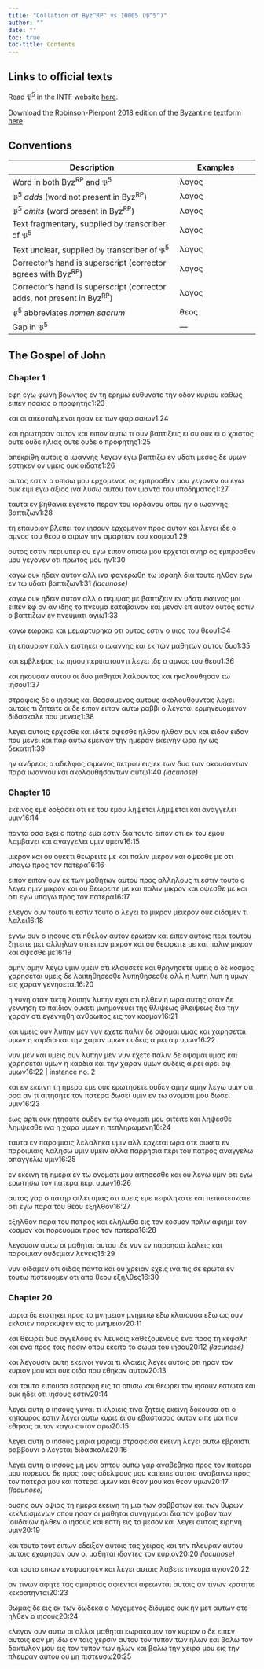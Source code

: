 ```yaml
---
title: "Collation of Byz^RP^ vs 10005 (𝔓^5^)"
author: ""
date: ""
toc: true
toc-title: Contents
---
```


::: {.callout-note appearance="minimal" icon="false" collapse="true"}
# Links to official texts

Read 𝔓^5^ in the INTF website [here](https://ntvmr.uni-muenster.de/manuscript-workspace?docID=10005).

Download the Robinson-Pierpont 2018 edition of the Byzantine textform [here](https://web.archive.org/web/20210413060536/https://byzantinetext.com/wp-content/uploads/2021/03/robinson-pierpont-2018-gnt-edition.pdf).


:::


::: {.callout-note appearance="minimal" icon="false" collapse="true"}
# Conventions

| Description                                                              	| Examples                           	|
|--------------------------------------------------------------------------	|------------------------------------	|
| Word in both Byz^RP^ and 𝔓^5^                                   	| λογος                              	|
| 𝔓^5^ *adds* (word not present in Byz^RP^)                       	| [λογος]{.greek-added}            	|
| 𝔓^5^ *omits* (word present in Byz^RP^)                          	| [λογος]{.greek-omitted}          	|
| Text fragmentary, supplied by transcriber of 𝔓^5^               	| [λογος]{.greek-supplied}         	|
| Text unclear, supplied by transcriber of 𝔓^5^                   	| [λογος]{.unclear}                	|
| Corrector's hand is superscript (corrector agrees with Byz^RP^)          	| [λογος]{.corr}                   	|
| Corrector's hand is superscript (corrector adds, not present in Byz^RP^) 	| [[λογος]{.corr}]{.greek-added} 	|
| 𝔓^5^ abbreviates *nomen sacrum*                                 	| [θεος]{.greek-abbr}            	|
| Gap in 𝔓^5^                                                     	| [―]{.gap}                        	|
:::

## The Gospel of John

### Chapter 1

[εφη]{.greek-omitted} [εγ]{.greek-supplied}[ω]{.unclear} [φ]{.unclear}ω[ν]{.unclear}[η]{.greek-supplied} [βο]{.unclear}[ωντος]{.greek-supplied} [εν]{.greek-supplied} [τη]{.greek-supplied} [ερημω]{.greek-supplied} [ευ]{.greek-supplied}[θ]{.unclear}υνα[τ]{.unclear}[ε]{.greek-supplied} [την]{.greek-supplied} [οδον]{.greek-supplied} [κυριου]{.greek-abbr} [καθως]{.greek-supplied} [ει]{.greek-supplied}[π]{.greek-supplied}[ε]{.unclear}ν ησα[ιας]{.greek-supplied} [ο]{.greek-supplied} [προφητης]{.greek-supplied}[1:23]{.aside}

[και]{.greek-supplied} [οι]{.greek-omitted} [απεσ]{.greek-supplied}[τ]{.greek-supplied}[α]{.unclear}λμενοι [ησαν]{.greek-supplied} [εκ]{.greek-supplied} [των]{.greek-supplied} [φαρισαι]{.greek-supplied}[ω]{.greek-supplied}[ν]{.unclear}[1:24]{.aside}

και [ηρω]{.unclear}[τησαν]{.greek-supplied} [αυτον]{.greek-supplied} [και]{.greek-omitted} [ειπον]{.greek-omitted} [αυτω]{.greek-omitted} [τι]{.greek-supplied} [ουν]{.greek-supplied} [βα]{.greek-supplied}[πτ]{.unclear}ιζεις ει [συ]{.greek-supplied} [ουκ]{.greek-supplied} [ει]{.greek-supplied} [ο]{.greek-supplied} [χριστος]{.greek-abbr} [ουτε]{.greek-omitted} [[ουδε]{.greek-supplied}]{.greek-added} [ηλιας]{.greek-supplied} [ουτε]{.greek-omitted} [ουδε]{.greek-added} ο πρ[ο]{.unclear}[φητης]{.greek-supplied}[1:25]{.aside}

[απεκριθη]{.greek-supplied} [αυτοις]{.greek-supplied} [ο]{.greek-supplied} [ιω]{.unclear}ανν[ης]{.greek-supplied} [λεγων]{.greek-supplied} [εγω]{.greek-supplied} [βαπτιζω]{.greek-supplied} [εν]{.greek-supplied} [υ]{.greek-supplied}δατι μ[εσος]{.greek-supplied} [δε]{.greek-omitted} [υμων]{.greek-supplied} [εστηκεν]{.greek-supplied} [ον]{.greek-supplied} [υμεις]{.greek-supplied} ο[υ]{.unclear}κ οιδ[α]{.unclear}[τε]{.greek-supplied}[1:26]{.aside}

[αυτος]{.greek-omitted} [εστιν]{.greek-omitted} [ο]{.greek-supplied} [οπισω]{.greek-supplied} [μου]{.greek-supplied} [ερχομε]{.greek-supplied}[ν]{.greek-supplied}ος [ος]{.greek-omitted} [εμπροσθεν]{.greek-omitted} [μου]{.greek-omitted} [γεγονεν]{.greek-omitted} [ο]{.unclear}υ [εγω]{.greek-omitted} [ο]{.unclear}[υκ]{.greek-supplied} [ειμι]{.greek-supplied} [[εγω]{.greek-supplied}]{.greek-added} [αξιος]{.greek-supplied} [ινα]{.greek-supplied} [λυσω]{.greek-supplied} [αυ]{.greek-supplied}[τ]{.unclear}ου τον [ιμαντα]{.greek-supplied} [του]{.greek-supplied} [υποδηματος]{.greek-supplied}[1:27]{.aside}

ταυτα εν [β]{.unclear}[ηθανια]{.greek-supplied} [εγενετο]{.greek-supplied} [πε]{.greek-supplied}ραν του [ιο]{.unclear}[ρδανου]{.greek-supplied} [οπου]{.greek-supplied} [ην]{.greek-supplied} [[ο]{.greek-supplied}]{.greek-added} [ιωαν]{.greek-supplied}[νη]{.unclear}ς βαπτι[ζων]{.greek-supplied}[1:28]{.aside}

[τη]{.greek-supplied} [επαυριον]{.greek-supplied} [βλε]{.greek-supplied}[π]{.unclear}ε[ι]{.unclear} τον [ιησουν]{.greek-abbr} [ερχομενον]{.greek-supplied} [προς]{.greek-supplied} [αυτον]{.greek-supplied} [κα]{.unclear}ι λεγει [ιδε]{.greek-supplied} [ο]{.greek-supplied} [αμνος]{.greek-supplied} [του]{.greek-supplied} [θεου]{.greek-abbr} [ο]{.greek-supplied} [αιρων]{.greek-supplied} [τ]{.unclear}ην αμα[ρ]{.unclear}[τιαν]{.greek-supplied} [του]{.greek-supplied} [κοσμου]{.greek-supplied}[1:29]{.aside}

[ουτος]{.greek-supplied} [ε]{.unclear}στιν [περι]{.greek-omitted} [υπε[ρ]{.unclear}]{.greek-added} [ου]{.greek-supplied} [εγω]{.greek-supplied} [ειπον]{.greek-supplied} [οπισω]{.greek-supplied} [μου]{.greek-supplied} ε[ρ]{.unclear}χεται α[νηρ]{.greek-supplied} [ος]{.greek-supplied} [εμπροσθεν]{.greek-supplied} [μου]{.greek-supplied} [γε]{.unclear}γον[εν]{.greek-supplied} [οτι]{.greek-supplied} [πρωτος]{.greek-supplied} [μου]{.greek-supplied} [ην]{.greek-supplied}[1:30]{.aside}

[καγω]{.greek-supplied} ουκ η[δ]{.unclear}[ειν]{.greek-supplied} [αυτον]{.greek-supplied} [αλλ]{.greek-supplied} [ινα]{.greek-supplied} [φανερω]{.greek-supplied}[θη]{.unclear} [τω]{.greek-supplied} [ισραηλ]{.greek-supplied} [δια]{.greek-supplied} [τουτο]{.greek-supplied} [ηλθον]{.greek-supplied} [ε]{.greek-supplied}[γ]{.unclear}[ω]{.greek-supplied} [εν]{.greek-supplied} [τω]{.greek-omitted} [υδατι]{.greek-supplied} [βαπτιζων]{.greek-supplied}[[1:31 *(lacunose)*]{.lacunose}]{.aside}

[καγω]{.greek-supplied} [ουκ]{.greek-supplied} [ηδειν]{.greek-supplied} [αυτον]{.greek-supplied} [α]{.unclear}λλ ο [π]{.unclear}[εμ]{.greek-supplied}[ψας]{.greek-supplied} [με]{.greek-supplied} [βαπτιζειν]{.greek-supplied} [εν]{.greek-supplied} [υ]{.greek-supplied}δατ[ι]{.greek-supplied} [ε]{.unclear}[κει]{.greek-supplied}[νος]{.greek-supplied} [μοι]{.greek-supplied} [ειπεν]{.greek-supplied} [εφ]{.greek-supplied} [ον]{.greek-supplied} [αν]{.greek-supplied} [ι]{.greek-supplied}δης [το]{.unclear} [πνευμα]{.greek-abbr} [καταβαινον]{.greek-supplied} [και]{.greek-supplied} [μεν]{.greek-supplied}ον επ α[υ]{.unclear}[τον]{.greek-supplied} [ουτος]{.greek-supplied} [εστιν]{.greek-supplied} [ο]{.greek-supplied} [βαπτιζ]{.greek-supplied}[ω]{.unclear}ν εν [πνευματι]{.greek-abbr} [α]{.greek-supplied}[γιω]{.greek-supplied}[1:33]{.aside}

[καγω]{.greek-supplied} [εωρακα]{.greek-supplied} [και]{.greek-supplied} [μεμ]{.greek-supplied}[αρ]{.unclear}τυρη[κα]{.unclear} [ο]{.unclear}[τι]{.greek-supplied} [ουτος]{.greek-supplied} [εστιν]{.greek-supplied} [ο]{.greek-supplied} [υιος]{.greek-abbr} του [θεου]{.greek-abbr}[1:34]{.aside}

τη [επαυριον]{.greek-supplied} [παλιν]{.greek-omitted} [ειστηκει]{.greek-supplied} [ο]{.greek-supplied} [ιωαν]{.greek-supplied}[ν]{.unclear}ης και εκ [των]{.greek-supplied} [μαθητων]{.greek-supplied} [αυτου]{.greek-supplied} [δ]{.greek-supplied}[υ]{.unclear}ο[1:35]{.aside}

και ε[μ]{.unclear}[βλεψας]{.greek-supplied} [τω]{.greek-supplied} [ιησου]{.greek-abbr} [περιπατο]{.greek-supplied}[υ]{.unclear}ντι λεγε[ι]{.greek-supplied} [ιδε]{.greek-supplied} [ο]{.greek-supplied} [αμνος]{.greek-supplied} [του]{.greek-supplied} [θεου]{.greek-abbr}[1:36]{.aside}

[και]{.greek-supplied} [ηκο]{.greek-supplied}υσαν [αυτου]{.greek-omitted} οι [δυο]{.unclear} [μαθηται]{.greek-supplied} [λαλουντος]{.greek-supplied} [και]{.greek-supplied} [η]{.greek-supplied}[κ]{.unclear}ολουθη[σαν]{.greek-supplied} [τω]{.greek-supplied} [ιησου]{.greek-abbr}[1:37]{.aside}

[στραφεις]{.greek-supplied} [δ]{.greek-supplied}ε ο [ιησους]{.greek-abbr} και θε[ασαμενος]{.greek-supplied} [αυτους]{.greek-supplied} [ακ]{.greek-supplied}ολουθουντας [λεγει]{.greek-supplied} [αυτοις]{.greek-supplied} [τι]{.greek-supplied} [ζητει]{.greek-supplied}[τ]{.unclear}ε [οι]{.corr} [δε]{.corr} [ειπον]{.greek-omitted} [ει[παν]{.unclear}]{.greek-added} α[υ]{.unclear}[τω]{.greek-supplied} [ραββι]{.greek-supplied} [ο]{.greek-supplied} [λεγεται]{.greek-supplied} [ερ]{.greek-supplied}μηνευομε[νον]{.greek-supplied} [διδασκαλε]{.greek-supplied} [που]{.greek-supplied} [μεν]{.greek-supplied}εις[1:38]{.aside}

λεγει [αυτοις]{.greek-supplied} [ερχεσθε]{.greek-supplied} [και]{.greek-supplied} [ιδετε]{.greek-omitted} [[οψε]{.greek-supplied}σθε]{.greek-added} [ηλθον]{.greek-omitted} [ηλθαν]{.greek-added} [[ουν]{.greek-supplied}]{.greek-added} [και]{.greek-supplied} [ειδον]{.greek-omitted} [[ειδαν]{.greek-supplied}]{.greek-added} [που]{.greek-supplied} [μενει]{.greek-supplied} [κ]{.greek-supplied}[α]{.unclear}ι παρ αυτω [εμειναν]{.greek-supplied} [την]{.greek-supplied} [ημεραν]{.greek-supplied} [εκεινην]{.greek-supplied} [ω]{.greek-supplied}[ρα]{.greek-supplied} [ην]{.greek-supplied} [ως]{.greek-supplied} [δεκατη]{.greek-supplied}[1:39]{.aside}

[ην]{.greek-supplied} [ανδ]{.greek-supplied}[ρ]{.unclear}εας ο α[δελφος]{.greek-supplied} [σιμωνος]{.greek-omitted} [πετρου]{.greek-omitted} [εις]{.greek-supplied} [εκ]{.greek-supplied} [των]{.greek-supplied} [δ]{.greek-supplied}υο των [ακουσαντων]{.greek-supplied} [παρα]{.greek-supplied} [ιωαννο]{.greek-supplied}[υ]{.unclear} και α[κολουθησαντων]{.greek-supplied} [αυτω]{.greek-omitted}[[1:40 *(lacunose)*]{.lacunose}]{.aside}

### Chapter 16

[εκεινος]{.greek-omitted} [εμε]{.greek-omitted} [δοξασει]{.greek-omitted} [οτι]{.greek-supplied} [εκ]{.greek-supplied} [του]{.greek-supplied} [εμου]{.greek-supplied} [ληψεται]{.greek-omitted} [[λημψετ]{.greek-supplied}[α]{.unclear}ι]{.greek-added} και ανα[γ]{.unclear}[γελει]{.greek-supplied} [υμιν]{.greek-supplied}[16:14]{.aside}

[παντα]{.greek-supplied} [οσ]{.greek-supplied}[α]{.unclear} εχει ο [πατηρ]{.greek-abbr} ε[μα]{.greek-supplied} [εστιν]{.greek-supplied} [δια]{.greek-supplied} [τουτο]{.greek-supplied} [ειπο]{.greek-supplied}[ν]{.unclear} οτι εκ τ[ου]{.greek-supplied} [εμου]{.greek-supplied} [λαμβανει]{.greek-supplied} [και]{.greek-supplied} [αναγ]{.greek-supplied}[γε]{.unclear}λε[ι]{.unclear} [υμιν]{.greek-omitted} [[υμε]{.unclear}ιν]{.greek-added}[16:15]{.aside}

[μικρον]{.greek-supplied} [και]{.greek-supplied} [ου]{.greek-omitted} [[ουκετι]{.greek-supplied}]{.greek-added} [θεωρειτε]{.greek-supplied} [με]{.greek-supplied} [κ]{.greek-supplied}αι [παλιν]{.greek-supplied} [μικρον]{.greek-supplied} [κ]{.greek-supplied}αι οψεσ[θε]{.unclear} [με]{.greek-supplied} [οτι]{.greek-omitted} [υπαγω]{.greek-omitted} [προς]{.greek-omitted} [τον]{.greek-omitted} [πατερα]{.greek-omitted}[16:16]{.aside}

[ειπον]{.greek-omitted} [[ει]{.unclear}[παν]{.greek-supplied}]{.greek-added} [ουν]{.greek-supplied} [εκ]{.greek-supplied} [των]{.greek-supplied} [μ]{.greek-supplied}[α]{.unclear}θ[η]{.unclear}τ[ων]{.unclear} [αυτ]{.unclear}ου [προς]{.greek-supplied} [αλληλους]{.greek-supplied} [τι]{.greek-supplied} εστιν τ[ουτ]{.unclear}ο [ο]{.unclear} [λ]{.unclear}ε[γει]{.greek-supplied} [ημιν]{.greek-supplied} [μικρον]{.greek-supplied} [και]{.greek-supplied} [ου]{.greek-supplied} [θ]{.unclear}εωρε[ι]{.unclear}[τ]{.greek-supplied}ε με [και]{.greek-supplied} [παλιν]{.greek-supplied} [μικρον]{.greek-supplied} [και]{.greek-supplied} [οψ]{.greek-supplied}[εσθε]{.unclear} [με]{.unclear} κ[αι]{.greek-supplied} [οτι]{.greek-supplied} [εγω]{.greek-omitted} [υπαγω]{.greek-supplied} [προς]{.greek-supplied} [τον]{.greek-supplied} [πατερα]{.greek-abbr}[16:17]{.aside}

ελεγον [ου]{.unclear}ν [τουτο]{.greek-omitted} [τι]{.greek-supplied} [εστιν]{.greek-supplied} [[τουτο]{.greek-supplied}]{.greek-added} [ο]{.greek-omitted} [λεγει]{.greek-omitted} [το]{.greek-omitted} [μικρον]{.greek-omitted} [[μ]{.unclear}εικρον]{.greek-added} [ο]{.unclear}υ[κ]{.unclear} οιδ[α]{.unclear}[μεν]{.greek-supplied} [τι]{.greek-supplied} [λαλει]{.greek-supplied}[16:18]{.aside}

[ε]{.greek-supplied}[γ]{.unclear}νω [ουν]{.greek-omitted} [ο]{.corr} [ιησους]{.greek-abbr} οτι [ηθε]{.unclear}λ[ον]{.unclear} [αυτον]{.greek-supplied} [ερωταν]{.greek-supplied} [κ]{.unclear}αι ειπεν αυτ[ο]{.greek-supplied}[ι]{.unclear}ς [περι]{.greek-supplied} [τουτου]{.greek-supplied} [ζητ]{.greek-supplied}[ε]{.unclear}ιτε μετ αλληλ[ω]{.unclear}[ν]{.greek-supplied} [οτι]{.greek-supplied} [ειπον]{.greek-supplied} [μικρ]{.greek-supplied}ον και ο[υ]{.unclear} θεωρε[ι]{.unclear}[τε]{.greek-supplied} [με]{.greek-supplied} [και]{.greek-supplied} [παλιν]{.greek-supplied} [μικρο]{.greek-supplied}ν και οψεσθε μ[ε]{.unclear}[16:19]{.aside}

[αμην]{.greek-supplied} [αμην]{.greek-supplied} [λεγ]{.greek-supplied}[ω]{.unclear} [υμιν]{.greek-omitted} [υμειν]{.greek-added} ο[τ]{.unclear}[ι]{.greek-supplied} [κ]{.greek-supplied}[λα]{.unclear}[υ]{.greek-supplied}[σετε]{.greek-supplied} [και]{.greek-supplied} [θρηνησ]{.greek-supplied}ετε υμεις ο δε [κοσμος]{.greek-supplied} [χαρησετ]{.greek-supplied}[α]{.unclear}ι υμεις [δε]{.greek-omitted} [λοιπη[θ]{.unclear}η[σεσθε]{.greek-supplied}]{.greek-added} [λυπη[θ]{.unclear}η[σεσθε]{.greek-supplied}]{.corr} [αλλ]{.greek-supplied} [η]{.greek-supplied} [λυπη]{.greek-omitted} [[λυπ]{.greek-supplied}]{.greek-added} [η]{.greek-added} υμων εις χαραν [γενησεται]{.greek-supplied}[16:20]{.aside}

[η]{.greek-supplied} [γυν]{.greek-supplied}η οταν τικτη [λοι[πην]{.greek-supplied}]{.greek-added} [λ[υ]{.unclear}[πην]{.greek-supplied}]{.corr} [εχει]{.greek-supplied} [οτι]{.greek-supplied} [ηλθεν]{.greek-supplied} [η]{.greek-supplied} [ω]{.greek-supplied}ρα αυτης [οταν]{.greek-supplied} [δε]{.greek-supplied} [γεννηση]{.greek-supplied} [το]{.greek-supplied} [π]{.greek-supplied}αι[δ]{.unclear}[ι]{.greek-supplied}ον ουκ[ε]{.unclear}[τι]{.greek-supplied} [μνημονευει]{.greek-supplied} [της]{.greek-supplied} [θλιψεως]{.greek-omitted} [[θλ]{.greek-supplied}ειψ[ε]{.greek-supplied}[ω]{.unclear}ς]{.greek-added} δι[α]{.greek-supplied} [την]{.greek-supplied} [χαραν]{.greek-supplied} [οτι]{.greek-supplied} [εγενν]{.greek-supplied}η[θ]{.unclear}η ανθρω[πος]{.greek-supplied} [εις]{.greek-supplied} [τον]{.greek-supplied} [κοσμον]{.greek-supplied}[16:21]{.aside}

και [υ]{.greek-supplied}μεις ουν [λυπην]{.greek-omitted} [μεν]{.greek-omitted} [νυν]{.greek-omitted} [εχετε]{.greek-omitted} [παλιν]{.greek-omitted} [δε]{.greek-omitted} [οψομαι]{.greek-omitted} [υμας]{.greek-omitted} [και]{.greek-omitted} [χαρησεται]{.greek-omitted} [υμων]{.greek-omitted} [η]{.greek-omitted} [καρδια]{.greek-omitted} [και]{.greek-omitted} [την]{.greek-omitted} [χαραν]{.greek-omitted} [υμων]{.greek-omitted} [ουδεις]{.greek-omitted} [αιρει]{.greek-omitted} [αφ]{.greek-omitted} [υμων]{.greek-omitted}[16:22]{.aside}

[[ν]{.unclear}υν]{.greek-added} [μεν]{.greek-added} [και]{.greek-omitted} [υμεις]{.greek-omitted} [ουν]{.greek-omitted} [λυπην]{.greek-supplied} [μεν]{.greek-omitted} [νυν]{.greek-omitted} [εχετε]{.greek-supplied} [παλιν]{.greek-supplied} [δε]{.greek-supplied} [ο]{.unclear}ψομαι υ[μ]{.unclear}[ας]{.greek-supplied} [και]{.greek-supplied} [χαρησεται]{.greek-supplied} [υμων]{.greek-supplied} [η]{.unclear} [κ]{.unclear}αρδια [και]{.greek-supplied} [την]{.greek-supplied} [χαραν]{.greek-supplied} [υμων]{.greek-supplied} [ου]{.greek-supplied}δ[ε]{.unclear}ις [αιρει]{.greek-omitted} [αρ[ει]{.unclear}]{.greek-added} [αφ]{.greek-supplied} [υ]{.unclear}[μων]{.greek-supplied}[16:22 | instance no. 2]{.aside}

[και]{.greek-supplied} [εν]{.greek-supplied} [εκεινη]{.greek-supplied} τ[η]{.unclear} ημ[ερ]{.unclear}[α]{.greek-supplied} [εμ]{.greek-supplied}[ε]{.unclear} [ουκ]{.greek-supplied} [ερωτησετε]{.greek-supplied} [ου]{.unclear}δεν [α]{.greek-supplied}μ[η]{.unclear}ν [α]{.unclear}[μην]{.greek-supplied} [λεγω]{.greek-supplied} [υμιν]{.greek-supplied} [οτι]{.greek-omitted} [οσα]{.greek-omitted} αν [τι]{.greek-added} α[ι]{.unclear}τ[η]{.unclear}[σ]{.greek-supplied}[ητε]{.unclear} [τον]{.greek-supplied} [πατερα]{.greek-abbr} [[δωσει]{.greek-supplied}]{.greek-added} [[υμιν]{.greek-supplied}]{.greek-added} εν τω ο[ν]{.unclear}[ο]{.greek-supplied}[μα]{.unclear}[τι]{.greek-supplied} [μου]{.greek-supplied} [δωσει]{.greek-omitted} [υμιν]{.greek-omitted}[16:23]{.aside}

[εως]{.greek-omitted} [αρτι]{.greek-omitted} [ουκ]{.greek-omitted} [ητησατε]{.greek-omitted} [ουδεν]{.greek-omitted} [εν]{.greek-omitted} [τω]{.greek-omitted} [ονοματι]{.greek-omitted} [μου]{.greek-omitted} [αιτειτε]{.greek-supplied} [και]{.greek-supplied} [ληψεσθε]{.greek-omitted} [[λ]{.unclear}ημψεσθε]{.greek-added} [ι]{.unclear}[να]{.greek-supplied} [η]{.greek-supplied} [χαρα]{.greek-supplied} [υμων]{.greek-supplied} [η]{.greek-supplied} [π]{.unclear}επ[λη]{.unclear}ρ[ω]{.unclear}[μεν]{.greek-supplied}[η]{.unclear}[16:24]{.aside}

[ταυτα]{.greek-supplied} [εν]{.greek-supplied} [παροι]{.greek-supplied}[μ]{.unclear}ια[ι]{.greek-supplied}ς λελ[α]{.greek-supplied}ληκα [υμιν]{.greek-supplied} [αλλ]{.greek-omitted} [ερχεται]{.greek-supplied} [ωρα]{.unclear} οτε [ο]{.unclear}υκετ[ι]{.greek-supplied} [εν]{.greek-supplied} [παροιμιαις]{.greek-supplied} [λα]{.greek-supplied}[λη]{.unclear}σω [υμιν]{.greek-omitted} [υμειν]{.greek-added} α[λ]{.unclear}[λα]{.greek-supplied} [παρρησια]{.greek-supplied} [περι]{.greek-supplied} του [πατρος]{.greek-abbr} [αναγγελω]{.greek-omitted} [απαγγε[λω]{.greek-supplied}]{.greek-added} [υμιν]{.greek-supplied}[16:25]{.aside}

[εν]{.greek-supplied} [ε]{.greek-supplied}κεινη τη ημερ[α]{.unclear} [εν]{.greek-supplied} [τω]{.greek-supplied} [ονοματι]{.greek-supplied} [μ]{.unclear}ου αιτ[ησ]{.unclear}εσθε [και]{.greek-supplied} [ου]{.greek-supplied} [λεγω]{.greek-supplied} [υμιν]{.greek-supplied} [ο]{.greek-supplied}[τ]{.unclear}ι εγω ερ[ω]{.unclear}τη[σ]{.unclear}[ω]{.greek-supplied} [τον]{.greek-supplied} [πατερα]{.greek-abbr} [περι]{.greek-omitted} [υμων]{.greek-omitted}[16:26]{.aside}

[αυτος]{.greek-supplied} [γ]{.greek-supplied}[α]{.unclear}ρ ο [πατηρ]{.greek-abbr} φι[λ]{.unclear}ει [υμ]{.unclear}[ας]{.greek-supplied} [οτι]{.greek-supplied} [υμεις]{.greek-supplied} [εμε]{.greek-supplied} [π]{.unclear}εφιλη[κ]{.unclear}[α]{.greek-supplied}τ[ε]{.unclear} κα[ι]{.unclear} [πεπιστευκατε]{.greek-supplied} οτι [εγω]{.greek-omitted} παρα [του]{.greek-omitted} [θεου]{.greek-abbr} εξ[η]{.unclear}λ[θ]{.unclear}[ον]{.greek-supplied}[16:27]{.aside}

[εξηλθον]{.greek-supplied} πα[ρα]{.unclear} του [πατρος]{.greek-abbr} και ε[ληλυθα]{.greek-supplied} [εις]{.greek-supplied} [τον]{.greek-supplied} [κοσ]{.unclear}μον παλιν [α]{.unclear}[φιημι]{.greek-supplied} [τον]{.greek-supplied} [κοσμον]{.greek-supplied} κ[α]{.unclear}ι πορ[ευ]{.unclear}[ο]{.greek-supplied}μ[αι]{.unclear} [προ]{.unclear}[ς]{.greek-supplied} [τον]{.greek-supplied} [πατερα]{.greek-abbr}[16:28]{.aside}

[λε]{.greek-supplied}γ[ου]{.unclear}σιν [[αυ]{.greek-supplied}[τω]{.unclear}]{.corr} οι μ[αθηται]{.greek-supplied} [αυτου]{.greek-supplied} [ιδε]{.greek-supplied} [νυν]{.greek-supplied} [[εν]{.greek-supplied}]{.greek-added} [π]{.unclear}αρρ[ησ]{.unclear}ια [λ]{.unclear}[αλεις]{.greek-supplied} [και]{.greek-supplied} [παροιμιαν]{.greek-supplied} [ου]{.greek-supplied}δεμι[α]{.unclear}ν λ[εγεις]{.greek-supplied}[16:29]{.aside}

[νυν]{.greek-supplied} [οιδαμεν]{.greek-supplied} οτι οιδας π[α]{.unclear}[ντα]{.greek-supplied} [και]{.greek-supplied} [ου]{.greek-supplied} [χρειαν]{.greek-supplied} [εχεις]{.greek-supplied} [ινα]{.greek-omitted} [τις]{.greek-omitted} [σε]{.greek-omitted} [ερωτα]{.greek-omitted} [εν]{.greek-omitted} [τουτω]{.greek-omitted} [πιστευομεν]{.greek-omitted} [οτι]{.greek-omitted} [απο]{.greek-omitted} [θεου]{.greek-omitted} [εξηλθες]{.greek-omitted}[16:30]{.aside}

### Chapter 20

[μαρια]{.greek-omitted} [δε]{.greek-omitted} [ειστηκει]{.greek-omitted} [προς]{.greek-omitted} [το]{.greek-omitted} [μνημειον]{.greek-omitted} [μνημ[ειω]{.greek-supplied}]{.greek-added} [[εξω]{.greek-supplied}]{.greek-added} [κλαιουσα]{.greek-supplied} [εξω]{.greek-omitted} [ως]{.greek-supplied} [ουν]{.greek-supplied} [εκλαιεν]{.greek-supplied} παρεκυ[ψεν]{.greek-supplied} [εις]{.greek-supplied} [το]{.greek-supplied} [μνημειον]{.greek-supplied}[20:11]{.aside}

[και]{.greek-supplied} [θεω]{.greek-supplied}ρ[ε]{.unclear}ι δυο [αγγελους]{.greek-supplied} [εν]{.greek-supplied} [λευκοις]{.greek-supplied} [καθεζομε]{.greek-supplied}[ν]{.unclear}[ους]{.greek-supplied} [ενα]{.greek-supplied} [προς]{.greek-supplied} [τη]{.greek-supplied} [κεφαλη]{.greek-supplied} [και]{.greek-supplied} [ενα]{.greek-supplied} [προς]{.greek-supplied} [τ]{.unclear}[οις]{.greek-supplied} [ποσιν]{.greek-supplied} [οπου]{.greek-supplied} [εκειτο]{.greek-supplied} [το]{.greek-supplied} [σωμα]{.greek-supplied} [του]{.greek-supplied} [ιησου]{.greek-omitted}[[20:12 *(lacunose)*]{.lacunose}]{.aside}

[και]{.greek-omitted} [λεγουσιν]{.greek-omitted} [αυτη]{.greek-omitted} [εκεινοι]{.greek-omitted} [γυναι]{.greek-omitted} [τι]{.greek-omitted} [κλαιεις]{.greek-omitted} [λεγει]{.greek-omitted} [αυτοις]{.greek-omitted} [οτι]{.greek-omitted} [ηραν]{.greek-omitted} [τον]{.greek-omitted} [κυριον]{.greek-omitted} μο[υ]{.unclear} [και]{.greek-supplied} [ουκ]{.greek-supplied} [οιδα]{.greek-supplied} [που]{.greek-supplied} [εθηκαν]{.greek-supplied} [αυτον]{.greek-supplied}[20:13]{.aside}

[και]{.greek-omitted} ταυτ[α]{.unclear} [ειπουσα]{.greek-supplied} [εστραφη]{.greek-supplied} [εις]{.greek-supplied} [τα]{.greek-supplied} [οπι]{.greek-supplied}σω κα[ι]{.unclear} [θεωρει]{.greek-supplied} [τον]{.greek-supplied} [ιησουν]{.greek-abbr} [εστωτα]{.greek-supplied} [και]{.greek-supplied} [ου]{.greek-supplied}κ ηδει [οτι]{.greek-supplied} [ιησους]{.greek-abbr} [εστιν]{.greek-supplied}[20:14]{.aside}

[λεγει]{.greek-supplied} [αυτη]{.greek-supplied} [ο]{.greek-omitted} [ιησους]{.greek-abbr} γυναι [τι]{.greek-supplied} [κλαιεις]{.greek-supplied} [τινα]{.greek-supplied} [ζητεις]{.greek-supplied} [εκεινη]{.greek-supplied} δοκο[υ]{.unclear}[σα]{.greek-supplied} [οτι]{.greek-supplied} [ο]{.greek-supplied} [κηπουρος]{.greek-supplied} [εστιν]{.greek-supplied} [λεγει]{.greek-supplied} αυτω [κυριε]{.greek-abbr} [ει]{.greek-supplied} [συ]{.greek-supplied} [εβαστασας]{.greek-supplied} [αυτον]{.greek-supplied} [ειπε]{.greek-supplied} μοι π[ου]{.greek-supplied} [εθηκας]{.greek-supplied} [αυτον]{.greek-supplied} [καγω]{.greek-supplied} [αυτον]{.greek-supplied} [αρω]{.unclear}[20:15]{.aside}

[λεγει]{.greek-supplied} [αυτη]{.greek-supplied} [ο]{.greek-omitted} [ιησους]{.greek-abbr} [μαρια]{.greek-omitted} [[μαριαμ]{.greek-supplied}]{.greek-added} [στραφει]{.greek-supplied}[σα]{.greek-supplied} [εκεινη]{.greek-supplied} [λεγει]{.greek-supplied} [αυτω]{.greek-supplied} [[εβραιστι]{.greek-supplied}]{.greek-added} [ραβ]{.greek-supplied}[β]{.unclear}[ουνι]{.greek-supplied} [ο]{.greek-supplied} [λεγεται]{.greek-supplied} [διδασκαλε]{.greek-supplied}[20:16]{.aside}

[λεγει]{.greek-supplied} [αυτη]{.greek-supplied} [ο]{.greek-omitted} [ιησους]{.greek-abbr} [μ]{.unclear}[η]{.greek-supplied} [μου]{.greek-supplied} [απτου]{.greek-supplied} [ουπω]{.greek-supplied} [γαρ]{.greek-supplied} [αναβεβηκα]{.greek-supplied} [προς]{.greek-supplied} [τ]{.unclear}[ον]{.greek-supplied} [πατερα]{.greek-abbr} [μου]{.greek-omitted} [πορευου]{.greek-supplied} [δε]{.greek-supplied} [προς]{.greek-supplied} [τους]{.greek-supplied} [αδελφους]{.greek-supplied} [μου]{.greek-omitted} [και]{.greek-omitted} [ειπε]{.greek-omitted} [αυτοις]{.greek-omitted} [αναβαινω]{.greek-omitted} [προς]{.greek-omitted} [τον]{.greek-omitted} [πατερα]{.greek-omitted} [μου]{.greek-omitted} [και]{.greek-omitted} [πατερα]{.greek-omitted} [υμων]{.greek-omitted} [και]{.greek-omitted} [θεον]{.greek-omitted} [μου]{.greek-omitted} [και]{.greek-omitted} [θεον]{.greek-omitted} [υμων]{.greek-omitted}[[20:17 *(lacunose)*]{.lacunose}]{.aside}

[ουσης]{.greek-omitted} [ουν]{.greek-omitted} [οψιας]{.greek-omitted} [τη]{.greek-omitted} [ημερα]{.greek-omitted} [εκεινη]{.greek-omitted} [τη]{.greek-omitted} [μια]{.greek-omitted} [των]{.greek-omitted} [σαββατων]{.greek-omitted} [και]{.greek-omitted} [των]{.greek-omitted} [θυρων]{.greek-omitted} [κεκλεισμενων]{.greek-omitted} [οπου]{.greek-omitted} [ησαν]{.greek-omitted} [οι]{.greek-omitted} [μαθηται]{.greek-omitted} [συνηγμενοι]{.greek-omitted} [δια]{.greek-supplied} [τον]{.greek-supplied} [φοβον]{.greek-supplied} [των]{.greek-supplied} [ιουδαιων]{.greek-supplied} [η]{.unclear}[λθεν]{.greek-supplied} [ο]{.greek-supplied} [ιησους]{.greek-abbr} [και]{.greek-supplied} [εστη]{.greek-supplied} [εις]{.greek-supplied} [το]{.greek-supplied} [μεσο]{.greek-supplied}[ν]{.unclear} [και]{.corr} λεγει [αυτοις]{.greek-supplied} [ειρηνη]{.greek-supplied} [υμιν]{.greek-supplied}[20:19]{.aside}

[και]{.greek-supplied} [τουτο]{.greek-omitted} [[τ]{.greek-supplied}[ο]{.unclear}υτ]{.greek-added} ειπων [εδειξεν]{.greek-supplied} [αυτοις]{.greek-omitted} [τας]{.greek-supplied} [χειρας]{.greek-supplied} [και]{.greek-supplied} [την]{.greek-supplied} [πλε]{.greek-supplied}[υ]{.unclear}[ραν]{.greek-supplied} [αυτου]{.greek-omitted} [[αυτοις]{.greek-supplied}]{.greek-added} [εχαρησαν]{.greek-supplied} [ουν]{.greek-supplied} [οι]{.greek-supplied} [μαθητ]{.greek-supplied}[αι]{.unclear} [ι]{.unclear}[δοντες]{.greek-supplied} [τον]{.greek-omitted} [κυριον]{.greek-omitted}[[20:20 *(lacunose)*]{.lacunose}]{.aside}

[και]{.greek-omitted} [τουτο]{.greek-omitted} [ειπων]{.greek-omitted} [ενε]{.greek-supplied}[φυσησεν]{.greek-supplied} [και]{.greek-supplied} [λεγει]{.greek-supplied} [αυτοις]{.greek-supplied} [λαβετε]{.greek-supplied} [πνευμα]{.greek-abbr} α[γιον]{.greek-supplied}[20:22]{.aside}

[αν]{.greek-supplied} [τινων]{.greek-supplied} [αφητε]{.greek-supplied} [τας]{.greek-supplied} [αμ]{.greek-supplied}[αρτ]{.unclear}ιας [αφιενται]{.greek-omitted} [[αφεωνται]{.greek-supplied}]{.greek-added} [αυτοις]{.greek-supplied} [αν]{.greek-supplied} [τινων]{.greek-supplied} [κρ]{.unclear}ατη[τ]{.unclear}ε [κεκρατηνται]{.greek-supplied}[20:23]{.aside}

[θωμας]{.greek-supplied} [δε]{.greek-supplied} [εις]{.greek-supplied} [εκ]{.greek-supplied} [τω]{.greek-supplied}ν δω[δεκα]{.greek-supplied} [ο]{.greek-supplied} [λεγομενος]{.greek-supplied} [διδυμος]{.greek-supplied} [ου]{.greek-supplied}[κ]{.unclear} ην [μετ]{.greek-supplied} [αυτων]{.greek-supplied} [οτε]{.greek-supplied} [ηλθ]{.greek-supplied}ε[ν]{.unclear} [ο]{.greek-omitted} [ιησους]{.greek-abbr}[20:24]{.aside}

[ελεγον]{.greek-supplied} [ουν]{.greek-omitted} [αυτω]{.greek-supplied} [οι]{.greek-supplied} [αλλοι]{.greek-omitted} [μαθηται]{.greek-supplied} [εω]{.greek-supplied}ρα[κα]{.unclear}[μεν]{.greek-supplied} [τον]{.greek-supplied} [κυριον]{.greek-abbr} [ο]{.greek-supplied} [δε]{.greek-supplied} [ειπεν]{.greek-supplied} [αυτοι]{.greek-supplied}[ς]{.unclear} εα[ν]{.greek-supplied} [μη]{.greek-supplied} [ιδω]{.greek-supplied} [εν]{.greek-supplied} [ταις]{.greek-supplied} [χερσιν]{.greek-supplied} [αυτου]{.greek-supplied} [τον]{.greek-supplied} [τυ]{.greek-supplied}[πον]{.unclear} [των]{.greek-omitted} [ηλων]{.greek-omitted} [και]{.greek-omitted} [βαλω]{.greek-omitted} [τον]{.greek-omitted} [δακτυλον]{.greek-omitted} [μου]{.greek-omitted} [εις]{.greek-omitted} [τον]{.greek-omitted} [τυπον]{.greek-omitted} [των]{.greek-omitted} [ηλων]{.greek-omitted} [και]{.greek-omitted} [βαλω]{.greek-omitted} [την]{.greek-omitted} [χειρα]{.greek-omitted} [μου]{.greek-omitted} [εις]{.greek-omitted} [την]{.greek-omitted} [πλευραν]{.greek-omitted} [αυτου]{.greek-omitted} [ου]{.greek-omitted} [μη]{.greek-omitted} [πιστευσω]{.greek-omitted}[20:25]{.aside}

